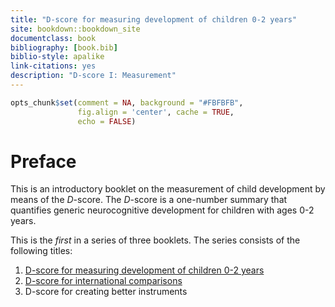 --- 
title: "D-score for measuring development of children 0-2 years"
site: bookdown::bookdown_site
documentclass: book
bibliography: [book.bib]
biblio-style: apalike
link-citations: yes
description: "D-score I: Measurement"
---

```{r initbook, include = FALSE}
opts_chunk$set(comment = NA, background = "#FBFBFB",
               fig.align = 'center', cache = TRUE, 
               echo = FALSE)
```

# Preface {-}

This is an introductory booklet on the measurement of child
development by means of the $D$-score. The $D$-score is a one-number
summary that quantifies generic neurocognitive development for
children with ages 0-2 years.

This is the *first* in a series of three booklets. The series consists
of the following titles:

1. [D-score for measuring development of children 0-2 years](https://stefvanbuuren.github.io/dbook1/)
2. [D-score for international comparisons](https://stefvanbuuren.github.io/dbook2/)
3. D-score for creating better instruments


